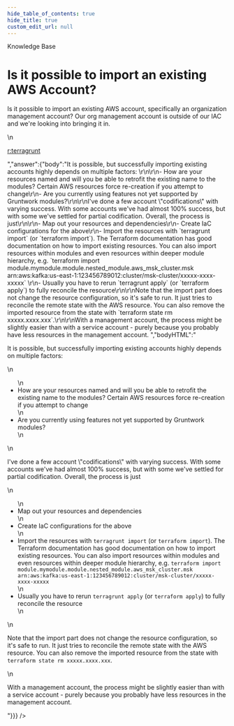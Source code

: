 ```yaml
---
hide_table_of_contents: true
hide_title: true
custom_edit_url: null
---
```



<CenterLayout>
<span className="title">Knowledge Base</span>
<h1>Is it possible to import an existing AWS Account?</h1>
<GitHub discussion={{"id":"D_kwDOF8slf84APNE6","number":332,"author":{"login":"umm0n"},"title":"Is it possible to import an existing AWS Account?","body":"Is it possible to import an existing AWS account, specifically an organization management account? Our org management account is outside of our IAC and we're looking into bringing it in.\r\n\r\n[r:terragrunt](https://github.com/gruntwork-io/terragrunt)","bodyHTML":"<p dir=\"auto\">Is it possible to import an existing AWS account, specifically an organization management account? Our org management account is outside of our IAC and we're looking into bringing it in.</p>\n<p dir=\"auto\"><a href=\"https://github.com/gruntwork-io/terragrunt\">r:terragrunt</a></p>","answer":{"body":"It is possible, but successfully importing existing accounts highly depends on multiple factors: \r\n\r\n- How are your resources named and will you be able to retrofit the existing name to the modules? Certain AWS resources force re-creation if you attempt to change\r\n- Are you currently using features not yet supported by Gruntwork modules?\r\n\r\nI've done a few account \"codifications\" with varying success. With some accounts we've had almost 100% success, but with some we've settled for partial codification. Overall, the process is just\r\n\r\n- Map out your resources and dependencies\r\n- Create IaC configurations for the above\r\n- Import the resources with `terragrunt import` (or `terraform import`). The Terraform documentation has good documentation on how to import existing resources. You can also import resources within modules and even resources within deeper module hierarchy, e.g. `terraform import module.mymodule.module.nested_module.aws_msk_cluster.msk arn:aws:kafka:us-east-1:123456789012:cluster/msk-cluster/xxxxx-xxxx-xxxxx` \r\n- Usually you have to rerun `terragrunt apply` (or `terraform apply`) to fully reconcile the resource\r\n\r\nNote that the import part does not change the resource configuration, so it's safe to run. It just tries to reconcile the remote state with the AWS resource. You can also remove the imported resource from the state with `terraform state rm xxxxx.xxxx.xxx`.\r\n\r\nWith a management account, the process might be slightly easier than with a service account - purely because you probably have less resources in the management account. ","bodyHTML":"<p dir=\"auto\">It is possible, but successfully importing existing accounts highly depends on multiple factors:</p>\n<ul dir=\"auto\">\n<li>How are your resources named and will you be able to retrofit the existing name to the modules? Certain AWS resources force re-creation if you attempt to change</li>\n<li>Are you currently using features not yet supported by Gruntwork modules?</li>\n</ul>\n<p dir=\"auto\">I've done a few account \"codifications\" with varying success. With some accounts we've had almost 100% success, but with some we've settled for partial codification. Overall, the process is just</p>\n<ul dir=\"auto\">\n<li>Map out your resources and dependencies</li>\n<li>Create IaC configurations for the above</li>\n<li>Import the resources with <code class=\"notranslate\">terragrunt import</code> (or <code class=\"notranslate\">terraform import</code>). The Terraform documentation has good documentation on how to import existing resources. You can also import resources within modules and even resources within deeper module hierarchy, e.g. <code class=\"notranslate\">terraform import module.mymodule.module.nested_module.aws_msk_cluster.msk arn:aws:kafka:us-east-1:123456789012:cluster/msk-cluster/xxxxx-xxxx-xxxxx</code></li>\n<li>Usually you have to rerun <code class=\"notranslate\">terragrunt apply</code> (or <code class=\"notranslate\">terraform apply</code>) to fully reconcile the resource</li>\n</ul>\n<p dir=\"auto\">Note that the import part does not change the resource configuration, so it's safe to run. It just tries to reconcile the remote state with the AWS resource. You can also remove the imported resource from the state with <code class=\"notranslate\">terraform state rm xxxxx.xxxx.xxx</code>.</p>\n<p dir=\"auto\">With a management account, the process might be slightly easier than with a service account - purely because you probably have less resources in the management account.</p>"}}} />

</CenterLayout>
  

<!-- ##DOCS-SOURCER-START
{
  "sourcePlugin": "github-discussions",
  "hash": "f15861d51af5b3813ef2680626f80fd9"
}
##DOCS-SOURCER-END -->
